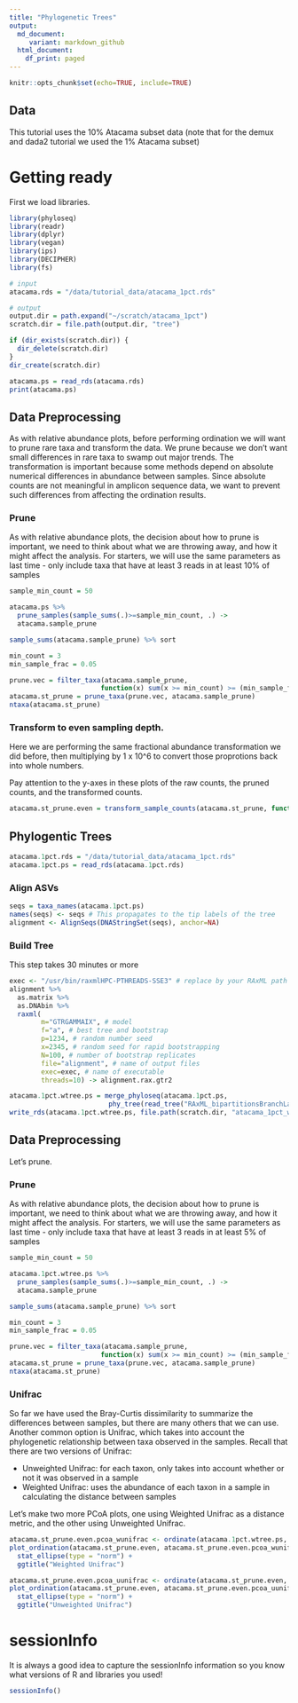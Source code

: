 ```yaml
---
title: "Phylogenetic Trees"
output:
  md_document:
     variant: markdown_github
  html_document:
    df_print: paged
---
```


```r
knitr::opts_chunk$set(echo=TRUE, include=TRUE)
```


## Data
This tutorial uses the 10% Atacama subset data (note that for the demux and dada2 tutorial we used the 1% Atacama subset)

# Getting ready

First we load libraries.
```r
library(phyloseq)
library(readr)
library(dplyr)
library(vegan)
library(ips)
library(DECIPHER)
library(fs)
```

```r
# input
atacama.rds = "/data/tutorial_data/atacama_1pct.rds"

# output
output.dir = path.expand("~/scratch/atacama_1pct")
scratch.dir = file.path(output.dir, "tree")

if (dir_exists(scratch.dir)) {
  dir_delete(scratch.dir)
}
dir_create(scratch.dir)
```


```r
atacama.ps = read_rds(atacama.rds)
print(atacama.ps)
```


## Data Preprocessing
As with relative abundance plots, before performing ordination we will want to prune rare taxa and transform the data.  We prune because we don't want small differences in rare taxa to swamp out major trends.  The transformation is important because some methods depend on absolute numerical differences in abundance between samples.  Since absolute counts are not meaningful in amplicon sequence data, we want to prevent such differences from affecting the ordination results.

### Prune 
As with relative abundance plots, the decision about how to prune is important, we need to think about what we are throwing away, and how it might affect the analysis.  For starters, we will use the same parameters as last time - only include taxa that have at least 3 reads in at least 10% of samples
```r
sample_min_count = 50

atacama.ps %>%
  prune_samples(sample_sums(.)>=sample_min_count, .) ->
  atacama.sample_prune

sample_sums(atacama.sample_prune) %>% sort
```
```r
min_count = 3
min_sample_frac = 0.05

prune.vec = filter_taxa(atacama.sample_prune, 
                       function(x) sum(x >= min_count) >= (min_sample_frac*length(x)))
atacama.st_prune = prune_taxa(prune.vec, atacama.sample_prune)
ntaxa(atacama.st_prune)
```

### Transform to even sampling depth.
Here we are performing the same fractional abundance transformation we did before, then multiplying by 1 x 10^6 to convert those proprotions back into whole numbers.

Pay attention to the y-axes in these plots of the raw counts, the pruned counts, and the transformed counts.
```r
atacama.st_prune.even = transform_sample_counts(atacama.st_prune, function(x) 1E6 * x/sum(x))
```

## Phylogentic Trees

```r
atacama.1pct.rds = "/data/tutorial_data/atacama_1pct.rds"
atacama.1pct.ps = read_rds(atacama.1pct.rds)
```

### Align ASVs
```r
seqs = taxa_names(atacama.1pct.ps)
names(seqs) <- seqs # This propagates to the tip labels of the tree
alignment <- AlignSeqs(DNAStringSet(seqs), anchor=NA)
```

### Build Tree
This step takes 30 minutes or more
```r
exec <- "/usr/bin/raxmlHPC-PTHREADS-SSE3" # replace by your RAxML path
alignment %>%
  as.matrix %>%
  as.DNAbin %>%
  raxml(
        m="GTRGAMMAIX", # model
        f="a", # best tree and bootstrap
        p=1234, # random number seed
        x=2345, # random seed for rapid bootstrapping
        N=100, # number of bootstrap replicates
        file="alignment", # name of output files
        exec=exec, # name of executable
        threads=10) -> alignment.rax.gtr2
```


```r
atacama.1pct.wtree.ps = merge_phyloseq(atacama.1pct.ps, 
                         phy_tree(read_tree("RAxML_bipartitionsBranchLabels.alignment")))
write_rds(atacama.1pct.wtree.ps, file.path(scratch.dir, "atacama_1pct_wtree.rds"))
```








## Data Preprocessing
Let's prune.

### Prune 
As with relative abundance plots, the decision about how to prune is important, we need to think about what we are throwing away, and how it might affect the analysis.  For starters, we will use the same parameters as last time - only include taxa that have at least 3 reads in at least 5% of samples
```r
sample_min_count = 50

atacama.1pct.wtree.ps %>%
  prune_samples(sample_sums(.)>=sample_min_count, .) ->
  atacama.sample_prune

sample_sums(atacama.sample_prune) %>% sort
```
```r
min_count = 3
min_sample_frac = 0.05

prune.vec = filter_taxa(atacama.sample_prune, 
                       function(x) sum(x >= min_count) >= (min_sample_frac*length(x)))
atacama.st_prune = prune_taxa(prune.vec, atacama.sample_prune)
ntaxa(atacama.st_prune)
```





### Unifrac
So far we have used the Bray-Curtis dissimilarity to summarize the differences between samples, but there are many others that we can use.  Another common option is Unifrac, which takes into account the phylogenetic relationship between taxa observed in the samples.  Recall that there are two versions of Unifrac:

* Unweighted Unifrac: for each taxon, only takes into account whether or not it was observed in a sample
* Weighted Unifrac: uses the abundance of each taxon in a sample in calculating the distance between samples

Let's make two more PCoA plots, one using Weighted Unifrac as a distance metric, and the other using Unweighted Unifrac.

```r
atacama.st_prune.even.pcoa_wunifrac <- ordinate(atacama.1pct.wtree.ps, "PCoA", "unifrac", weighted=TRUE)
plot_ordination(atacama.st_prune.even, atacama.st_prune.even.pcoa_wunifrac, type="samples", color="SpeciesName")  + 
  stat_ellipse(type = "norm") + 
  ggtitle("Weighted Unifrac")
```


```r
atacama.st_prune.even.pcoa_uunifrac <- ordinate(atacama.st_prune.even, "PCoA", "unifrac", weighted=FALSE)
plot_ordination(atacama.st_prune.even, atacama.st_prune.even.pcoa_uunifrac, type="samples", color="SpeciesName")  + 
  stat_ellipse(type = "norm") + 
  ggtitle("Unweighted Unifrac")
```


# sessionInfo
It is always a good idea to capture the sessionInfo information so you know what versions of R and libraries you used!
```r
sessionInfo()
```


